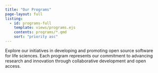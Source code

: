 ```yaml
---
title: "Our Programs"
page-layout: full
listing:
  - id: programs-full
    template: views/programs.ejs
    contents: programs/*.qmd
    sort: "priority asc"
---
```


Explore our initiatives in developing and promoting open source software for life sciences. Each program represents our commitment to advancing research and innovation through collaborative development and open access.

:::{#programs-full}
:::

